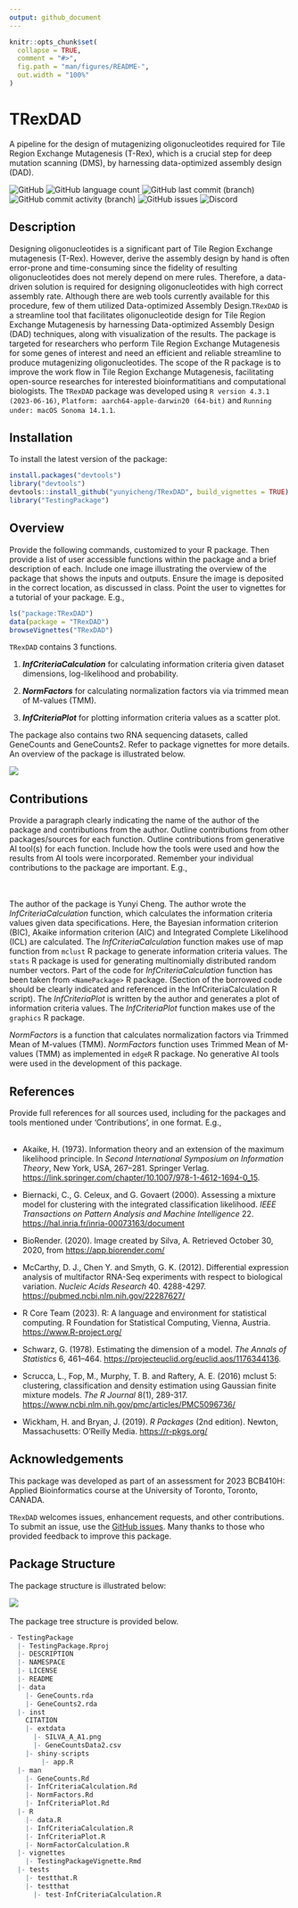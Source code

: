 ```yaml
---
output: github_document
---
```


<!-- README.md is generated from README.Rmd. Please edit that file -->

```r
knitr::opts_chunk$set(
  collapse = TRUE,
  comment = "#>",
  fig.path = "man/figures/README-",
  out.width = "100%"
)
```

# TRexDAD

A pipeline for the design of mutagenizing oligonucleotides required for Tile Region Exchange Mutagenesis (T-Rex), which is a crucial step for deep mutation scanning (DMS), by harnessing data-optimized assembly design (DAD).

<!-- badges: start -->

![GitHub](https://img.shields.io/github/license/yunyicheng/TRexDAD)
![GitHub language count](https://img.shields.io/github/languages/count/yunyicheng/TRexDAD)
![GitHub last commit (branch)](https://img.shields.io/github/last-commit/yunyicheng/TRexDAD/main)
![GitHub commit activity (branch)](https://img.shields.io/github/commit-activity/w/yunyicheng/TRexDAD/main)
![GitHub issues](https://img.shields.io/github/issues/yunyicheng/TRexDAD)
![Discord](https://img.shields.io/discord/1172273306162958441)

<!-- badges: end -->

## Description

Designing oligonucleotides is a significant part of Tile Region Exchange mutagenesis (T-Rex). However, derive the assembly design by hand is often error-prone and time-consuming since the fidelity of resulting oligonucleotides does not merely depend on mere rules. Therefore, a data-driven solution is required for designing oligonucleotides with high correct assembly rate. Although there are web tools currently available for this procedure, few of them utilized Data-optimized Assembly Design.`TRexDAD` is a streamline tool that facilitates oligonucleotide design for Tile Region Exchange Mutagenesis by harnessing Data-optimized Assembly Design (DAD) techniques, along with visualization of the results. The package is targeted for researchers who perform Tile Region Exchange Mutagenesis for some genes of interest and need an efficient and reliable streamline to produce mutagenizing oligonucleotides. The scope of the R package is to improve the work flow in Tile Region Exchange Mutagenesis, facilitating open-source researches for interested bioinformatitians and computational biologists. The `TRexDAD` package was developed using `R version 4.3.1 (2023-06-16)`, `Platform: aarch64-apple-darwin20 (64-bit)` and `Running under: macOS Sonoma 14.1.1`.

## Installation

To install the latest version of the package:

``` r
install.packages("devtools")
library("devtools")
devtools::install_github("yunyicheng/TRexDAD", build_vignettes = TRUE)
library("TestingPackage")
```

<!-- To run the Shiny app: -->

<!-- ``` r -->
<!-- runTestingPackage() # not for Assessment 4; only for Assessment 5 -->
<!-- ``` -->

## Overview

Provide the following commands, customized to your R package. Then provide a list of user accessible functions within the package and a brief description of each. Include one image illustrating the overview of the package that shows the inputs and outputs. Ensure the image is deposited in the correct location, as discussed in class. Point the user to vignettes for a tutorial of your package. E.g., 

``` r
ls("package:TRexDAD")
data(package = "TRexDAD") 
browseVignettes("TRexDAD")
```

`TRexDAD` contains 3 functions.

1.  ***InfCriteriaCalculation*** for calculating information criteria given dataset dimensions, log-likelihood and probability.

2.  ***NormFactors*** for calculating normalization factors via via trimmed mean of M-values (TMM).

3.  ***InfCriteriaPlot*** for plotting information criteria values as a scatter plot.

The package also contains two RNA sequencing datasets, called GeneCounts and GeneCounts2. Refer to package vignettes for more details. An overview of the package is illustrated below.

![](./inst/extdata/SILVA_A_A1.png)

## Contributions

Provide a paragraph clearly indicating the name of the author of the package and contributions from the author. Outline contributions from other packages/sources for each function. Outline contributions from generative AI tool(s) for each function. Include how the tools were used and how the results from AI tools were incorporated. Remember your individual contributions to the package are important. E.g., <br> <br> <br>

The author of the package is Yunyi Cheng. The author wrote the *InfCriteriaCalculation* function, which calculates the information criteria values given data specifications. Here, the Bayesian information criterion (BIC), Akaike information criterion (AIC) and Integrated Complete Likelihood (ICL) are calculated. 
The *InfCriteriaCalculation* function makes use of map function from `mclust` R package to generate information criteria values. 
The `stats` R package is used for generating multinomially distributed random number vectors. 
Part of the code for *InfCriteriaCalculation* function has been taken from `<NamePackage>` R package. (Section of the borrowed code should be clearly indicated and referenced in the InfCriteriaCalculation R script). 
The *InfCriteriaPlot* is written by the author and generates a plot of information criteria values. 
The *InfCriteriaPlot* function makes use of the `graphics` R package. 

*NormFactors* is a function that calculates normalization factors via Trimmed Mean of M-values (TMM). *NormFactors* function uses Trimmed Mean of M-values (TMM) as implemented in `edgeR` R package. No generative AI tools were used in the development of this package.

## References

Provide full references for all sources used, including for the packages and tools mentioned under 'Contributions', in one format. E.g., <br> <br>

-   Akaike, H. (1973). Information theory and an extension of the maximum likelihood principle. In *Second International Symposium on Information Theory*, New York, USA, 267--281. Springer Verlag. <https://link.springer.com/chapter/10.1007/978-1-4612-1694-0_15>.

-   Biernacki, C., G. Celeux, and G. Govaert (2000). Assessing a mixture model for clustering with the integrated classification likelihood. *IEEE Transactions on Pattern Analysis and Machine Intelligence* 22. <https://hal.inria.fr/inria-00073163/document>

-   BioRender. (2020). Image created by Silva, A. Retrieved October 30, 2020, from <https://app.biorender.com/>

-   McCarthy, D. J., Chen Y. and Smyth, G. K. (2012). Differential expression analysis of multifactor RNA-Seq experiments with respect to biological variation. *Nucleic Acids Research* 40. 4288-4297. <https://pubmed.ncbi.nlm.nih.gov/22287627/>

-   R Core Team (2023). R: A language and environment for statistical computing. R Foundation for Statistical Computing, Vienna, Austria. <https://www.R-project.org/>

-   Schwarz, G. (1978). Estimating the dimension of a model. *The Annals of Statistics* 6, 461--464. <https://projecteuclid.org/euclid.aos/1176344136>.

-   Scrucca, L., Fop, M., Murphy, T. B. and Raftery, A. E. (2016) mclust 5: clustering, classification and density estimation using Gaussian finite mixture models. *The R Journal* 8(1), 289-317. <https://www.ncbi.nlm.nih.gov/pmc/articles/PMC5096736/>

-   Wickham, H. and Bryan, J. (2019). *R Packages* (2nd edition). Newton, Massachusetts: O'Reilly Media. <https://r-pkgs.org/>

## Acknowledgements

This package was developed as part of an assessment for 2023 BCB410H: Applied Bioinformatics course at the University of Toronto, Toronto, CANADA. 

`TRexDAD` welcomes issues, enhancement requests, and other contributions. To submit an issue, use the [GitHub issues](https://github.com/yunyicheng/TRexDAD/issues). Many thanks to those who provided feedback to improve this package.


## Package Structure

The package structure is illustrated below:

![](./inst/extdata/SILVA_A_A2.png) <br> <br> The package tree structure is provided below.

``` r
- TestingPackage
  |- TestingPackage.Rproj
  |- DESCRIPTION
  |- NAMESPACE
  |- LICENSE
  |- README
  |- data
    |- GeneCounts.rda
    |- GeneCounts2.rda
  |- inst
    CITATION
    |- extdata
      |- SILVA_A_A1.png
      |- GeneCountsData2.csv
    |- shiny-scripts 
        |- app.R
  |- man
    |- GeneCounts.Rd
    |- InfCriteriaCalculation.Rd
    |- NormFactors.Rd
    |- InfCriteriaPlot.Rd
  |- R
    |- data.R
    |- InfCriteriaCalculation.R
    |- InfCriteriaPlot.R
    |- NormFactorCalculation.R
  |- vignettes
    |- TestingPackageVignette.Rmd
  |- tests
    |- testthat.R
    |- testthat
      |- test-InfCriteriaCalculation.R
```
